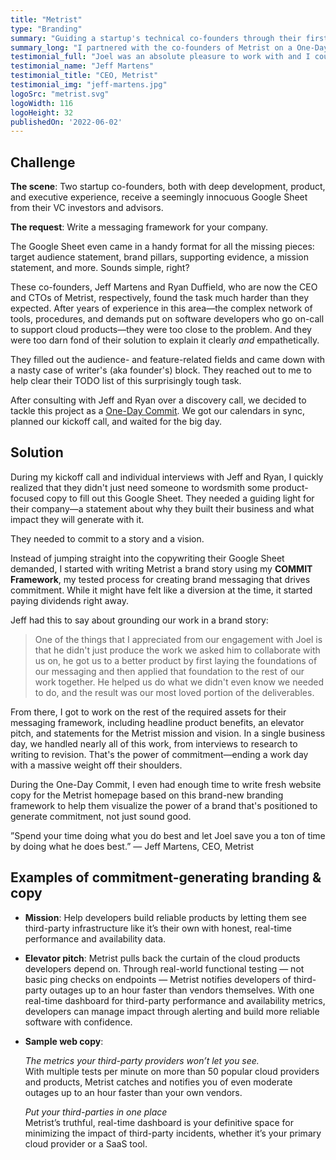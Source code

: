 ```yaml
---
title: "Metrist"
type: "Branding"
summary: "Guiding a startup's technical co-founders through their first creeative branding and messaging work—all in a single business day."
summary_long: "I partnered with the co-founders of Metrist on a One-Day Commit, a single day of branding and copywriting work, to give them confidence in their messaging. Along the way, we found a novel and rallying way for them to commit to the innovative company they're building."
testimonial_full: "Joel was an absolute pleasure to work with and I couldn't be happier with the results of our engagement. As a software company building products for software developers, it is critical that we work with people that have a high aptitude for deeply technical topics, and that is exactly what we got from Joel. It's not just technical aptitude and a great understanding of the process and journey around strategic messaging, Joel was incredible with seeking empathy for our target audience, ensuring that our messaging would actually resonate with them, not just sound good to us."
testimonial_name: "Jeff Martens"
testimonial_title: "CEO, Metrist"
testimonial_img: "jeff-martens.jpg"
logoSrc: "metrist.svg"
logoWidth: 116
logoHeight: 32
publishedOn: '2022-06-02'
---
```


## Challenge

**The scene**: Two startup co-founders, both with deep development, product, and executive experience, receive a
seemingly innocuous Google Sheet from their VC investors and advisors.

**The request**: Write a messaging framework for your company.

The Google Sheet even came in a handy format for all the missing pieces: target audience statement, brand pillars,
supporting evidence, a mission statement, and more. Sounds simple, right?

These co-founders, Jeff Martens and Ryan Duffield, who are now the CEO and CTOs of Metrist, respectively, found the task
much harder than they expected. After years of experience in this area&mdash;the complex network of tools, procedures,
and demands put on software developers who go on-call to support cloud products&mdash;they were too close to the
problem. And they were too darn fond of their solution to explain it clearly *and* empathetically.

They filled out the audience- and feature-related fields and came down with a nasty case of writer's (aka founder's)
block. They reached out to me to help clear their TODO list of this surprisingly tough task.

After consulting with Jeff and Ryan over a discovery call, we decided to tackle this project as a [One-Day
Commit](/services/#one-day-commit). We got our calendars in sync, planned our kickoff call, and waited for the big day.

## Solution

During my kickoff call and individual interviews with Jeff and Ryan, I quickly realized that they didn't just need
someone to wordsmith some product-focused copy to fill out this Google Sheet. They needed a guiding light for their
company&mdash;a statement about why they built their business and what impact they will generate with it.

They needed to commit to a story and a vision.

Instead of jumping straight into the copywriting their Google Sheet demanded, I started with writing Metrist a brand
story using my **COMMIT Framework**, my tested process for creating brand messaging that drives commitment. While it might have felt like a diversion at the time, it started paying dividends right away.

Jeff had this to say about grounding our work in a brand story:

> One of the things that I appreciated from our engagement with Joel is that he didn't just produce the work we asked
> him to collaborate with us on, he got us to a better product by first laying the foundations of our messaging and then
> applied that foundation to the rest of our work together. He helped us do what we didn't even know we needed to do,
> and the result was our most loved portion of the deliverables.

From there, I got to work on the rest of the required assets for their messaging framework, including headline product
benefits, an elevator pitch, and statements for the Metrist mission and vision. In a single business day, we handled
nearly all of this work, from interviews to research to writing to revision. That's the power of commitment—ending a
work day with a massive weight off their shoulders.

During the One-Day Commit, I even had enough time to write fresh website copy for the Metrist homepage based on this
brand-new branding framework to help them visualize the power of a brand that's positioned to generate commitment, not
just sound good.

<span className="block text-orange text-3xl lg:text-4xl font-medium mt-12">&rdquo;Spend your time doing what you do best
and let Joel save you a ton of time by doing what he does best.&rdquo; &mdash; Jeff Martens, CEO, Metrist</span>

## Examples of commitment-generating branding &amp; copy

- **Mission**: Help developers build reliable products by letting them see third-party infrastructure like it’s their
  own with honest, real-time performance and availability data.
- **Elevator pitch**: Metrist pulls back the curtain of the cloud products developers depend on. Through real-world
  functional testing — not basic ping checks on endpoints — Metrist notifies developers of third-party outages up to an
  hour faster than vendors themselves. With one real-time dashboard for third-party performance and availability
  metrics, developers can manage impact through alerting and build more reliable software with confidence.
- **Sample web copy**: 

  *The metrics your third-party providers won’t let you see.*<br /> With multiple tests per minute on more than 50
  popular cloud providers and products, Metrist catches and notifies you of even moderate outages up to an hour faster
  than your own vendors.

  *Put your third-parties in one place*<br /> Metrist’s truthful, real-time dashboard is your definitive space for
  minimizing the impact of third-party incidents, whether it’s your primary cloud provider or a SaaS tool. 
